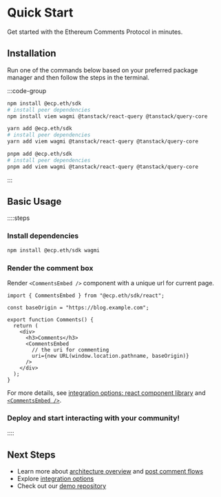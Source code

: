 # Quick Start

Get started with the Ethereum Comments Protocol in minutes.

## Installation

Run one of the commands below based on your preferred package manager and then follow the steps in the terminal.

:::code-group

```bash [npm]
npm install @ecp.eth/sdk
# install peer dependencies
npm install viem wagmi @tanstack/react-query @tanstack/query-core
```

```bash [yarn]
yarn add @ecp.eth/sdk
# install peer dependencies
yarn add viem wagmi @tanstack/react-query @tanstack/query-core
```

```bash [pnpm]
pnpm add @ecp.eth/sdk
# install peer dependencies
pnpm add viem wagmi @tanstack/react-query @tanstack/query-core
```

:::

## Basic Usage

::::steps

### Install dependencies

```bash
npm install @ecp.eth/sdk wagmi
```

### Render the comment box

Render `<CommentsEmbed />` component with a unique url for current page.

```tsx
import { CommentsEmbed } from "@ecp.eth/sdk/react";

const baseOrigin = "https://blog.example.com";

export function Comments() {
  return (
    <div>
      <h3>Comments</h3>
      <CommentsEmbed
        // the uri for commenting
        uri={new URL(window.location.pathname, baseOrigin)}
      />
    </div>
  );
}
```

For more details, see [integration options: react component library](/integration-options/react-component-library) and [`<CommentsEmbed />`](/sdk-reference/react/functions/CommentsEmbed).

### Deploy and start interacting with your community!

::::

## Next Steps

- Learn more about [architecture overview](/architecture-overview) and [post comment flows](/post-comment-flows)
- Explore [integration options](/integration-options/)
- Check out our [demo repository](https://github.com/ecp-eth/comments-monorepo/tree/main/apps/demo)
